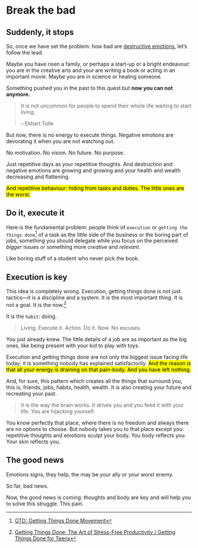 
# Break the bad

## Suddenly, it stops

So, once we have set the problem: how bad are [destructive emotions](/part1/DestructiveEmotions.qmd), let's follow the lead.

Maybe you have risen a family, or perhaps a start-up or a bright endeavour: you are in the creative arts and your are writing a book or acting in an important movie. Maybe you are in science or healing someone.

Something pushed you in the past to this quest but **now you can not anymore.**

>It is not uncommon for people to spend their whole life waiting to start living.  
>
>-- Ekhart Tolle

But now, there is no energy to execute things. Negative emotions are devorating it when you are not watching out.

No motivation. No vision. No future. No purpose.

Just repetitive days as your repetitive thoughts. And destruction and negative emotions are growing and growing and your health and wealth decreasing and flattening.

<mark>And repetitive behaviour: hiding from tasks and duties. The little ones are the worst.</mark>

## Do it, execute it

Here is the fundamental problem: people think of ``execution`` or `getting the things done`[^1] of a task as the little side of the business or the boring part of jobs, something you should delegate while you focus on the perceived *bigger* issues or something more *creative* and *relevant*.

Like boring stuff of a student who never pick the book.

::: {.callout-note}
## Execution is key
This idea is completely wrong. Execution, getting things done is not just tactics—it is a discipline and a system. It is the most important thing. It is not a goal. It is the now.[^2]
:::


It is the ``habit``: doing.

>Living. Execute it. Action. Do it. Now. No excuses.

You just already knew. The little details of a job are as important as the big ones, like being present with your kid to play with toys.

Execution and getting things done are not only the biggest issue facing life today; it is something nobody has explained satisfactorily. <mark>And the reason is that all your energy is draining on that pain-body. And you have left nothing.</mark>

And, for sure, this pattern which creates all the things that surround you, this is, friends, jobs, habits, health, wealth. It is also creating your future and recreating your past.

>It is the way the brain works. It drives you and you feed it with your life. You are hijacking yourself.

You know perfectly that place, where there is no freedom and always there are no options to choose. But nobody takes you to that place except you: repetitive thoughts and emotions sculpt your body. You body reflects you. Your skin reflects you.

:::{.callout-note}
## The good news
Emotions signs, they help, the may be your ally or your worst enemy.

So far, bad news.

Now, the good news is coming: thoughts and body are key and will help you to solve this struggle. This pain.
:::

[^1]: [GTD: Getting Things Done Movement](https://gettingthingsdone.com/){.external}
[^2]: [Getting Things Done: The Art of Stress-Free Productivity / Getting Things Done for Teens](https://www.goodreads.com/book/show/40784585-getting-things-done){.external}